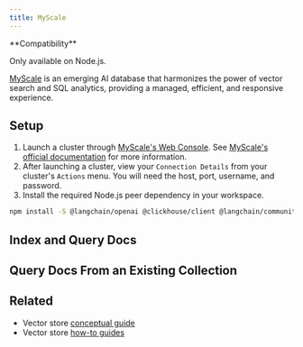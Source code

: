 ```yaml
---
title: MyScale
---
```


<Tip>
**Compatibility**

Only available on Node.js.
</Tip>

[MyScale](https://myscale.com/) is an emerging AI database that harmonizes the power of vector search and SQL analytics, providing a managed, efficient, and responsive experience.

## Setup

1. Launch a cluster through [MyScale's Web Console](https://console.myscale.com/). See [MyScale's official documentation](https://docs.myscale.com/en/quickstart/) for more information.
2. After launching a cluster, view your `Connection Details` from your cluster's `Actions` menu. You will need the host, port, username, and password.
3. Install the required Node.js peer dependency in your workspace.


<IntegrationInstallTooltip/>

```bash npm
npm install -S @langchain/openai @clickhouse/client @langchain/community @langchain/core
```

## Index and Query Docs


<MyscaleFromtexts />

## Query Docs From an Existing Collection


<MyscaleSearch />

## Related

- Vector store [conceptual guide](/oss/javascript/concepts/#vectorstores)
- Vector store [how-to guides](/oss/javascript/how-to/#vectorstores)
